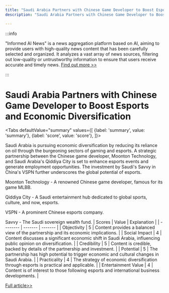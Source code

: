 ```yaml
---
title: "Saudi Arabia Partners with Chinese Game Developer to Boost Esports and Economic Diversification"
description: "Saudi Arabia Partners with Chinese Game Developer to Boost Esports and Economic Diversification"

---
```



:::info

"Informed AI News" is a news aggregation platform based on AI, aiming to provide users with high-quality news content that has been carefully selected and organized. It analyzes a vast array of news sources, filtering out low-quality or untrustworthy information to ensure that users receive accurate and timely news.  [Find out more >>](/)

:::

# Saudi Arabia Partners with Chinese Game Developer to Boost Esports and Economic Diversification


<Tabs
	defaultValue="summary"
	values={[
	{label: 'summary', value: 'summary'},
	{label: 'score', value: 'score'},
]}>
<TabItem value="summary">


Saudi Arabia is pursuing economic diversification by reducing its reliance on oil through the burgeoning sectors of gaming and esports. A strategic partnership between the Chinese game developer, Moonton Technology, and Saudi Arabia's Qiddiya City is set to enhance esports events and generate employment opportunities. The investment by Saudi's Savvy in China's VSPN further underscores the global potential of esports.

Moonton Technology - A renowned Chinese game developer, famous for its game MLBB.

Qiddiya City - A Saudi entertainment hub dedicated to global sports, culture, and now, esports.

VSPN - A prominent Chinese esports company.

Savvy - The Saudi sovereign wealth fund.
</TabItem>
<TabItem value="score">
	| Scores     | Value   | Explanation |
	| -------- | ------- | ------- |
	| Objectivity  | 5    | Content provides a balanced view of the partnership and its economic implications.    |
	| Social Impact | 4     | Content discusses a significant economic shift in Saudi Arabia, influencing public opinion on diversification.    |
	| Credibility    | 5    | Content is credible, backed by details of the partnership and investment.    |
	| Potential    | 5    | The partnership has high potential to trigger economic and cultural changes in Saudi Arabia.    |
	| Practicality    | 4    | The strategy of economic diversification through esports is practical and applicable.    |
	| Entertainment Value    | 4    | Content is of interest to those following esports and international business developments.    |
</TabItem>
</Tabs>

[Full article>>](https://readhub.cn/topic/8aUouznOkU3)
